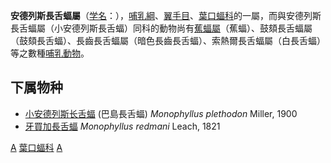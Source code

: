 {{unreferenced|time=2017-10-05T11:39:02+00:00}}
{{Automatic taxobox
| taxon = Monophyllus
| authority = Leach, 1821
| image = MonophyllusRedmaniiFord.jpg
| image_caption = ''Monophyllus redmanii''
}}

'''安德列斯長舌蝠屬'''（[[学名|学名]]：{{lang|la|''Monophyllus''}}），[[哺乳綱|哺乳綱]]、[[翼手目|翼手目]]、[[葉口蝠科|葉口蝠科]]的一屬，而與安德列斯長舌蝠屬（小安德列斯長舌蝠）同科的動物尚有[[蕉蝠屬|蕉蝠屬]]（蕉蝠）、鼓頦長舌蝠屬（鼓頦長舌蝠）、長齒長舌蝠屬（暗色長齒長舌蝠）、索熱爾長舌蝠屬（白長舌蝠）等之數種[[哺乳動物|哺乳動物]]。

==下属物种==

* [[小安德列斯长舌蝠|小安德列斯长舌蝠]] (巴島長舌蝠) ''Monophyllus plethodon'' Miller, 1900
* [[牙買加長舌蝠|牙買加長舌蝠]] ''Monophyllus redmani'' Leach, 1821

{{Taxonbar|from=Q1572763}}

[[Category:葉口蝠科|A]]
[[Category:葉口蝠科|]]
[[Category:_1821年描述的分类群|A]]